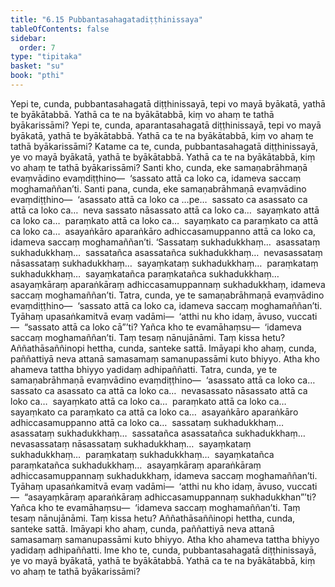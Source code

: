 ```yaml
---
title: "6.15 Pubbantasahagatadiṭṭhinissaya"
tableOfContents: false
sidebar:
  order: 7
type: "tipitaka"
basket: "su"
book: "pthi"
---
```



<DynamicBreadcrumb />

<Division number="191" book="pthi" bookNo="8" page="113">

<Paragraph number="387" book="pthi">
Yepi te, cunda, pubbantasahagatā diṭṭhinissayā, tepi vo mayā byākatā, yathā te byākātabbā. Yathā ca te na byākātabbā, kiṃ vo ahaṃ te tathā byākarissāmi? Yepi te, cunda, aparantasahagatā diṭṭhinissayā, tepi vo mayā byākatā, yathā te byākātabbā. Yathā ca te na byākātabbā, kiṃ vo ahaṃ te tathā byākarissāmi? Katame ca te, cunda, pubbantasahagatā diṭṭhinissayā, ye vo mayā byākatā, yathā te byākātabbā. Yathā ca te na byākātabbā, kiṃ vo ahaṃ te tathā byākarissāmi? Santi kho, cunda, eke samaṇabrāhmaṇā evaṃvādino evaṃdiṭṭhino—  ‘sassato attā ca loko ca, idameva saccaṃ moghamaññan’ti. Santi pana, cunda, eke samaṇabrāhmaṇā evaṃvādino evaṃdiṭṭhino—  ‘asassato attā ca loko ca …pe…  sassato ca asassato ca attā ca loko ca…  neva sassato nāsassato attā ca loko ca…  sayaṃkato attā ca loko ca…  paraṃkato attā ca loko ca…  sayaṃkato ca paraṃkato ca attā ca loko ca…  asayaṅkāro aparaṅkāro adhiccasamuppanno attā ca loko ca, idameva saccaṃ moghamaññan’ti. ‘Sassataṃ sukhadukkhaṃ…  asassataṃ sukhadukkhaṃ…  sassatañca asassatañca sukhadukkhaṃ…  nevasassataṃ nāsassataṃ sukhadukkhaṃ…  sayaṃkataṃ sukhadukkhaṃ…  paraṃkataṃ sukhadukkhaṃ…  sayaṃkatañca paraṃkatañca sukhadukkhaṃ…  asayaṃkāraṃ aparaṅkāraṃ adhiccasamuppannaṃ sukhadukkhaṃ, idameva saccaṃ moghamaññan’ti.
</Paragraph>

</Division>
<Division number="192" book="pthi" bookNo="8" page="114">

<Paragraph number="388" book="pthi">
Tatra, cunda, ye te samaṇabrāhmaṇā evaṃvādino evaṃdiṭṭhino—  ‘sassato attā ca loko ca, idameva saccaṃ moghamaññan’ti. Tyāhaṃ upasaṅkamitvā evaṃ vadāmi—  ‘atthi nu kho idaṃ, āvuso, vuccati—  “sassato attā ca loko cā”’ti? Yañca kho te evamāhaṃsu—  ‘idameva saccaṃ moghamaññan’ti. Taṃ tesaṃ nānujānāmi. Taṃ kissa hetu? Aññathāsaññinopi hettha, cunda, santeke sattā. Imāyapi kho ahaṃ, cunda, paññattiyā neva attanā samasamaṃ samanupassāmi kuto bhiyyo. Atha kho ahameva tattha bhiyyo yadidaṃ adhipaññatti.
</Paragraph>

</Division>
<Division number="193" book="pthi" bookNo="8" page="114">

<Paragraph number="389" book="pthi">
Tatra, cunda, ye te samaṇabrāhmaṇā evaṃvādino evaṃdiṭṭhino—  ‘asassato attā ca loko ca…  sassato ca asassato ca attā ca loko ca…  nevasassato nāsassato attā ca loko ca…  sayaṃkato attā ca loko ca…  paraṃkato attā ca loko ca…  sayaṃkato ca paraṃkato ca attā ca loko ca…  asayaṅkāro aparaṅkāro adhiccasamuppanno attā ca loko ca…  sassataṃ sukhadukkhaṃ…  asassataṃ sukhadukkhaṃ…  sassatañca asassatañca sukhadukkhaṃ…  nevasassataṃ nāsassataṃ sukhadukkhaṃ…  sayaṃkataṃ sukhadukkhaṃ…  paraṃkataṃ sukhadukkhaṃ…  sayaṃkatañca paraṃkatañca sukhadukkhaṃ…  asayaṃkāraṃ aparaṅkāraṃ adhiccasamuppannaṃ sukhadukkhaṃ, idameva saccaṃ moghamaññan’ti. Tyāhaṃ upasaṅkamitvā evaṃ vadāmi—  ‘atthi nu kho idaṃ, āvuso, vuccati—  “asayaṃkāraṃ aparaṅkāraṃ adhiccasamuppannaṃ sukhadukkhan”’ti? Yañca kho te evamāhaṃsu—  ‘idameva saccaṃ moghamaññan’ti. Taṃ tesaṃ nānujānāmi. Taṃ kissa hetu? Aññathāsaññinopi hettha, cunda, santeke sattā. Imāyapi kho ahaṃ, cunda, paññattiyā neva attanā samasamaṃ samanupassāmi kuto bhiyyo. Atha kho ahameva tattha bhiyyo yadidaṃ adhipaññatti. Ime kho te, cunda, pubbantasahagatā diṭṭhinissayā, ye vo mayā byākatā, yathā te byākātabbā. Yathā ca te na byākātabbā, kiṃ vo ahaṃ te tathā byākarissāmi?
</Paragraph>
</Division>